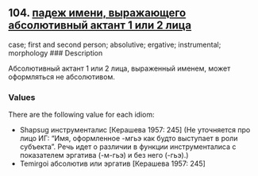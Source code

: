 ## 104. <a href =  'https://agricolamz.github.io/The_Circassian_Isoglosses_Database/104.html'>падеж имени, выражающего абсолютивный актант 1 или 2 лица</a>
case; first and second person; absolutive; ergative; instrumental; morphology
### Description

Абсолютивный актант 1 или 2 лица, выраженный именем, может оформляться не абсолютивом.

### Values
There are the following value for each idiom:

* Shapsug  инструменталис [Керашева 1957: 245] (Не уточняется про лицо ИГ: "Имя, оформленное -мгьэ как будто выступает в роли субъекта". Речь идет о различии в функции инструменталиса с показателем эргатива (-м-гьэ) и без него (-гьэ).)
* Temirgoi  абсолютив или эргатив [Керашева 1957: 245] 

